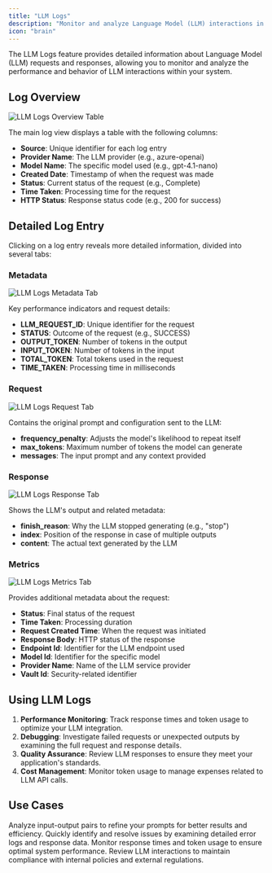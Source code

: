 ```yaml
---
title: "LLM Logs"
description: "Monitor and analyze Language Model (LLM) interactions in the Rapida platform"
icon: "brain"
---
```


The LLM Logs feature provides detailed information about Language Model (LLM) requests and responses, allowing you to monitor and analyze the performance and behavior of LLM interactions within your system.

## Log Overview

<Frame>
  <img src="/images/activity/llm-logs.png" alt="LLM Logs Overview Table" />
</Frame>

The main log view displays a table with the following columns:

- **Source**: Unique identifier for each log entry
- **Provider Name**: The LLM provider (e.g., azure-openai)
- **Model Name**: The specific model used (e.g., gpt-4.1-nano)
- **Created Date**: Timestamp of when the request was made
- **Status**: Current status of the request (e.g., Complete)
- **Time Taken**: Processing time for the request
- **HTTP Status**: Response status code (e.g., 200 for success)

## Detailed Log Entry

Clicking on a log entry reveals more detailed information, divided into several tabs:

### Metadata

<Frame>
  <img src="/images/activity/llm-metadata.png" alt="LLM Logs Metadata Tab" />
</Frame>

Key performance indicators and request details:

- **LLM_REQUEST_ID**: Unique identifier for the request
- **STATUS**: Outcome of the request (e.g., SUCCESS)
- **OUTPUT_TOKEN**: Number of tokens in the output
- **INPUT_TOKEN**: Number of tokens in the input
- **TOTAL_TOKEN**: Total tokens used in the request
- **TIME_TAKEN**: Processing time in milliseconds

### Request

<Frame>
  <img src="/images/activity/llm-request.png" alt="LLM Logs Request Tab" />
</Frame>

Contains the original prompt and configuration sent to the LLM:

- **frequency_penalty**: Adjusts the model's likelihood to repeat itself
- **max_tokens**: Maximum number of tokens the model can generate
- **messages**: The input prompt and any context provided

### Response

<Frame>
  <img src="/images/activity/llm-response.png" alt="LLM Logs Response Tab" />
</Frame>

Shows the LLM's output and related metadata:

- **finish_reason**: Why the LLM stopped generating (e.g., "stop")
- **index**: Position of the response in case of multiple outputs
- **content**: The actual text generated by the LLM

### Metrics

<Frame>
  <img src="/images/activity/llm-metrics.png" alt="LLM Logs Metrics Tab" />
</Frame>

Provides additional metadata about the request:

- **Status**: Final status of the request
- **Time Taken**: Processing duration
- **Request Created Time**: When the request was initiated
- **Response Body**: HTTP status of the response
- **Endpoint Id**: Identifier for the LLM endpoint used
- **Model Id**: Identifier for the specific model
- **Provider Name**: Name of the LLM service provider
- **Vault Id**: Security-related identifier

## Using LLM Logs

1. **Performance Monitoring**: Track response times and token usage to optimize your LLM integration.
2. **Debugging**: Investigate failed requests or unexpected outputs by examining the full request and response details.
3. **Quality Assurance**: Review LLM responses to ensure they meet your application's standards.
4. **Cost Management**: Monitor token usage to manage expenses related to LLM API calls.

## Use Cases

<CardGroup cols={2}>
  <Card title="Optimize Prompts" icon="brain">
    Analyze input-output pairs to refine your prompts for better results and
    efficiency.
  </Card>
  <Card title="Troubleshoot Errors" icon="bug" iconType="duotone">
    Quickly identify and resolve issues by examining detailed error logs and
    response data.
  </Card>
  <Card title="Track Performance" icon="chart-line" iconType="duotone">
    Monitor response times and token usage to ensure optimal system performance.
  </Card>
  <Card title="Ensure Compliance" icon="shield-check" iconType="duotone">
    Review LLM interactions to maintain compliance with internal policies and
    external regulations.
  </Card>
</CardGroup>
